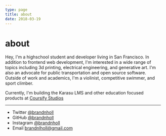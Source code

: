 ```yaml
---
type: page
title: about
date: 2018-03-19
---
```


# about

Hey, I'm a highschool student and developer living in San Francisco. In addition to frontend web development, I'm interested in a wide range of topics including 3d printing, electrical engineering, and generative art. I'm also an advocate for public transportation and open source software. Outside of work and academics, I'm a violinist, competitive swimmer, and sport climber.

Currently, I'm building the Karasu LMS and other education focused products at [Coursify Studios](https://github.com/CoursifyStudios)

---

- Twitter [@brandnholl](https://twitter.com/brandnholl)
- GitHub [@brandnholl](https://github.com/brandnholl)
- Instagram [@brandnholl](https://instagram.com/brandnholl)
- Email brandnlholl@gmail.com
